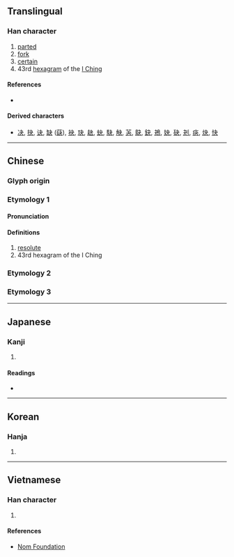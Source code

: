 {{character info}}
==Translingual==

===Han character===
{{Han char|rn=37|rad=大|as=01|sn=4|four=50037|canj=DK|ids=⿻𠃍大,⿻ユ人}}

# [[parted]]
# [[fork]]
# [[certain]]
# 43rd [[hexagram]] of the [[I Ching]]

====References====
* {{Han ref|kx=0249.010|dkj=05836|dj=0507.020|hdz=10051.110|uh=592C|ud=22828|bh=C95B|bd=51547}}

====Derived characters====
* [[决]], [[抉]], [[诀]], [[缺]] ([[蒛]]), [[袂]], [[玦]], [[赽]], [[蚗]], [[駃]], [[觖]], [[芵]], [[鴃]], [[鈌]], [[鴂]], [[妜]], [[砄]], [[刔]], [[疦]], [[炔]], [[快]]

----

==Chinese==
{{zh-forms}}

===Glyph origin===
{{Han etyl}}

===Etymology 1===

====Pronunciation====
{{zh-pron
|m=guài
|c=gwaai2,gwaai3
|mn=koái/koat
|mc=y
|oc=y
|ma=
|cat=a,pn
}}

====Definitions====
{{zh-hanzi}}

# [[resolute]]
# 43rd hexagram of the I Ching

===Etymology 2===
{{zh-see|決|v}}

===Etymology 3===
{{zh-see|缺|ssv}}
----

==Japanese==

===Kanji===
{{ja-kanji|grade=|rs=大01}}

# {{rfdef|ja|sort=大01}}

====Readings====
* {{ja-readings|kanon=かい, けつ|goon=け, けち|kun=わ-ける, きめる, ゆがけ}}

----

==Korean==

===Hanja===
{{ko-hanja|hangeul=쾌|rv=kwae|mr=k'wae}}

# {{rfdef|ko|sort=大01}}

----

==Vietnamese==

===Han character===
{{vi-hantu|[[quái]]|rs=大01}}

# {{rfdef|vi|sort=大01}}

====References====
* [http://nomfoundation.org/common/nom_details.php?codepoint=592c Nom Foundation]